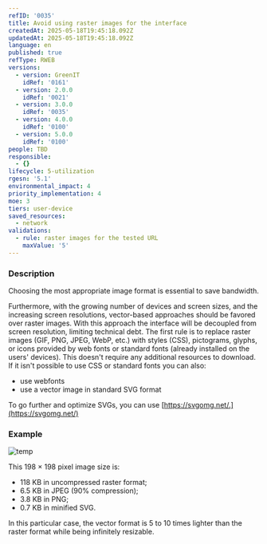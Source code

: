 ```yaml
---
refID: '0035'
title: Avoid using raster images for the interface
createdAt: 2025-05-18T19:45:18.092Z
updatedAt: 2025-05-18T19:45:18.092Z
language: en
published: true
refType: RWEB
versions:
  - version: GreenIT
    idRef: '0161'
  - version: 2.0.0
    idRef: '0021'
  - version: 3.0.0
    idRef: '0035'
  - version: 4.0.0
    idRef: '0100'
  - version: 5.0.0
    idRef: '0100'
people: TBD
responsible:
  - {}
lifecycle: 5-utilization
rgesn: '5.1'
environmental_impact: 4
priority_implementation: 4
moe: 3
tiers: user-device
saved_resources:
  - network
validations:
  - rule: raster images for the tested URL
    maxValue: '5'
---
```


### Description

Choosing the most appropriate image format is essential to save bandwidth.

Furthermore, with the growing number of devices and screen sizes, and the increasing screen resolutions, vector-based approaches should be favored over raster images. With this approach the interface will be decoupled from screen resolution, limiting technical debt. The first rule is to replace raster images (GIF, PNG, JPEG, WebP, etc.) with styles (CSS), pictograms, glyphs, or icons provided by web fonts or standard fonts (already installed on the users' devices). This doesn't require any additional resources to download. If it isn't possible to use CSS or standard fonts you can also:

- use webfonts
- use a vector image in standard SVG format

To go further and optimize SVGs, you can use [https://svgomg.net/.](https://svgomg.net/)

### Example

![temp](/img.png)

This 198 × 198 pixel image size is:

- 118 KB in uncompressed raster format;
- 6.5 KB in JPEG (90% compression);
- 3.8 KB in PNG;
- 0.7 KB in minified SVG.

In this particular case, the vector format is 5 to 10 times lighter than the raster format while being infinitely resizable.
